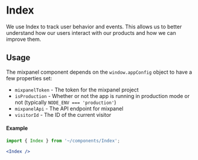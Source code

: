 <Meta title="Utilities/Analytics/Index"/>

# Index

We use Index to track user behavior and events.
This allows us to better understand how our users interact with our products and how we can improve them.

## Usage

The mixpanel component depends on the `window.appConfig` object to have a few properties set:

- `mixpanelToken` - The token for the mixpanel project
- `isProduction` - Whether or not the app is running in production mode or not (typically `NODE_ENV === 'production'`)
- `mixpanelApi` - The API endpoint for mixpanel
- `visitorId` - The ID of the current visitor

#### Example
```jsx
import { Index } from '~/components/Index';

<Index />
```
